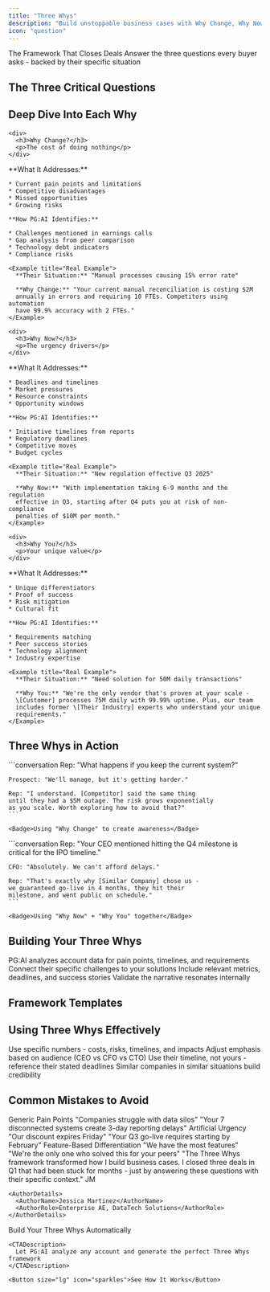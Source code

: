 ```yaml
---
title: "Three Whys"
description: "Build unstoppable business cases with Why Change, Why Now, and Why You"
icon: "question"
---
```


<Banner variant="gradient" className="from-purple-600 to-pink-600">
  <BannerTitle>The Framework That Closes Deals</BannerTitle>

  <BannerDescription>
    Answer the three questions every buyer asks - backed by their specific situation
  </BannerDescription>
</Banner>

## The Three Critical Questions

<WhyCards>
  <WhyCard number="1" title="Why Change?" icon="shuffle" color="#ef4444" description="What's wrong with status quo?" />

  <WhyCard number="2" title="Why Now?" icon="clock" color="#f59e0b" description="What creates urgency?" />

  <WhyCard number="3" title="Why You?" icon="star" color="#10b981" description="What makes you the best choice?" />
</WhyCards>

## Deep Dive Into Each Why

<Tabs>
  <Tab title="❓ Why Change?">
    <WhySection>
  <WhyHeader>
    <Icon icon="shuffle" className="text-red-500" />

    <div>
      <h3>Why Change?</h3>
      <p>The cost of doing nothing</p>
    </div>
  </WhyHeader>

  <WhyContent>
    **What It Addresses:**

    * Current pain points and limitations
    * Competitive disadvantages
    * Missed opportunities
    * Growing risks

    **How PG:AI Identifies:**

    * Challenges mentioned in earnings calls
    * Gap analysis from peer comparison
    * Technology debt indicators
    * Compliance risks

    <Example title="Real Example">
      **Their Situation:** "Manual processes causing 15% error rate"

      **Why Change:** "Your current manual reconciliation is costing $2M
      annually in errors and requiring 10 FTEs. Competitors using automation
      have 99.9% accuracy with 2 FTEs."
    </Example>
  </WhyContent>
</WhySection>
  </Tab>
  <Tab title="⏰ Why Now?">
    <WhySection>
  <WhyHeader>
    <Icon icon="clock" className="text-amber-500" />

    <div>
      <h3>Why Now?</h3>
      <p>The urgency drivers</p>
    </div>
  </WhyHeader>

  <WhyContent>
    **What It Addresses:**

    * Deadlines and timelines
    * Market pressures
    * Resource constraints
    * Opportunity windows

    **How PG:AI Identifies:**

    * Initiative timelines from reports
    * Regulatory deadlines
    * Competitive moves
    * Budget cycles

    <Example title="Real Example">
      **Their Situation:** "New regulation effective Q3 2025"

      **Why Now:** "With implementation taking 6-9 months and the regulation
      effective in Q3, starting after Q4 puts you at risk of non-compliance
      penalties of $10M per month."
    </Example>
  </WhyContent>
</WhySection>
  </Tab>
  <Tab title="⭐ Why You?">
    <WhySection>
  <WhyHeader>
    <Icon icon="star" className="text-green-500" />

    <div>
      <h3>Why You?</h3>
      <p>Your unique value</p>
    </div>
  </WhyHeader>

  <WhyContent>
    **What It Addresses:**

    * Unique differentiators
    * Proof of success
    * Risk mitigation
    * Cultural fit

    **How PG:AI Identifies:**

    * Requirements matching
    * Peer success stories
    * Technology alignment
    * Industry expertise

    <Example title="Real Example">
      **Their Situation:** "Need solution for 50M daily transactions"

      **Why You:** "We're the only vendor that's proven at your scale -
      \[Customer] processes 75M daily with 99.99% uptime. Plus, our team
      includes former \[Their Industry] experts who understand your unique
      requirements."
    </Example>
  </WhyContent>
</WhySection>
  </Tab>
</Tabs>

## Three Whys in Action

<ScenarioCards>
  <ScenarioCard title="Discovery Call">
    ```conversation
    Rep: "What happens if you keep the current system?"

    Prospect: "We'll manage, but it's getting harder."

    Rep: "I understand. [Competitor] said the same thing 
    until they had a $5M outage. The risk grows exponentially 
    as you scale. Worth exploring how to avoid that?"
    ```

    <Badge>Using "Why Change" to create awareness</Badge>
  </ScenarioCard>

  <ScenarioCard title="Executive Meeting">
    ```conversation
    Rep: "Your CEO mentioned hitting the Q4 milestone is 
    critical for the IPO timeline."

    CFO: "Absolutely. We can't afford delays."

    Rep: "That's exactly why [Similar Company] chose us - 
    we guaranteed go-live in 4 months, they hit their 
    milestone, and went public on schedule."
    ```

    <Badge>Using "Why Now" + "Why You" together</Badge>
  </ScenarioCard>
</ScenarioCards>

## Building Your Three Whys

<ProcessFlow>
  <ProcessStep number="1" title="Gather Intelligence">
    PG:AI analyzes account data for pain points, timelines, and requirements
  </ProcessStep>

  <ProcessStep number="2" title="Map to Situation">
    Connect their specific challenges to your solutions
  </ProcessStep>

  <ProcessStep number="3" title="Add Proof Points">
    Include relevant metrics, deadlines, and success stories
  </ProcessStep>

  <ProcessStep number="4" title="Test with Champion">
    Validate the narrative resonates internally
  </ProcessStep>
</ProcessFlow>

## Framework Templates

<TemplateSection>
  <Template title="SaaS/Technology">
    **Why Change:** Legacy system can't scale with 50% annual growth
    **Why Now:** Q2 capacity limit approaching, hiring 100 engineers
    **Why You:** Only cloud-native solution with proven 10x scale
  </Template>

  <Template title="Financial Services">
    **Why Change:** Manual processes risk compliance violations
    **Why Now:** New regulations effective in 6 months
    **Why You:** Pre-built compliance frameworks, 100% audit success
  </Template>

  <Template title="Healthcare">
    **Why Change:** Lack of interoperability hurting patient outcomes
    **Why Now:** Value-based care contracts starting next year
    **Why You:** FHIR-native platform with 20+ health system deployments
  </Template>
</TemplateSection>

## Using Three Whys Effectively

<BestPractices>
  <Practice icon="chart-line" title="Quantify Everything">
    Use specific numbers - costs, risks, timelines, and impacts
  </Practice>

  <Practice icon="users" title="Personalize by Persona">
    Adjust emphasis based on audience (CEO vs CFO vs CTO)
  </Practice>

  <Practice icon="clock" title="Create Real Urgency">
    Use their timeline, not yours - reference their stated deadlines
  </Practice>

  <Practice icon="trophy" title="Prove With Peers">
    Similar companies in similar situations build credibility
  </Practice>
</BestPractices>

## Common Mistakes to Avoid

<MistakeGrid>
  <MistakeCard>
    <MistakeTitle>Generic Pain Points</MistakeTitle>
    <Wrong>"Companies struggle with data silos"</Wrong>
    <Right>"Your 7 disconnected systems create 3-day reporting delays"</Right>
  </MistakeCard>

  <MistakeCard>
    <MistakeTitle>Artificial Urgency</MistakeTitle>
    <Wrong>"Our discount expires Friday"</Wrong>
    <Right>"Your Q3 go-live requires starting by February"</Right>
  </MistakeCard>

  <MistakeCard>
    <MistakeTitle>Feature-Based Differentiation</MistakeTitle>
    <Wrong>"We have the most features"</Wrong>
    <Right>"We're the only one who solved this for your peers"</Right>
  </MistakeCard>
</MistakeGrid>

<Testimonial>
  <TestimonialContent>
    "The Three Whys framework transformed how I build business cases.
    I closed three deals in Q1 that had been stuck for months - just
    by answering these questions with their specific context."
  </TestimonialContent>

  <TestimonialAuthor>
    <Avatar>JM</Avatar>

    <AuthorDetails>
      <AuthorName>Jessica Martinez</AuthorName>
      <AuthorRole>Enterprise AE, DataTech Solutions</AuthorRole>
    </AuthorDetails>
  </TestimonialAuthor>
</Testimonial>

<CTA variant="gradient">
  <CTAContent>
    <CTATitle>Build Your Three Whys Automatically</CTATitle>

    <CTADescription>
      Let PG:AI analyze any account and generate the perfect Three Whys framework
    </CTADescription>

    <Button size="lg" icon="sparkles">See How It Works</Button>
  </CTAContent>
</CTA>